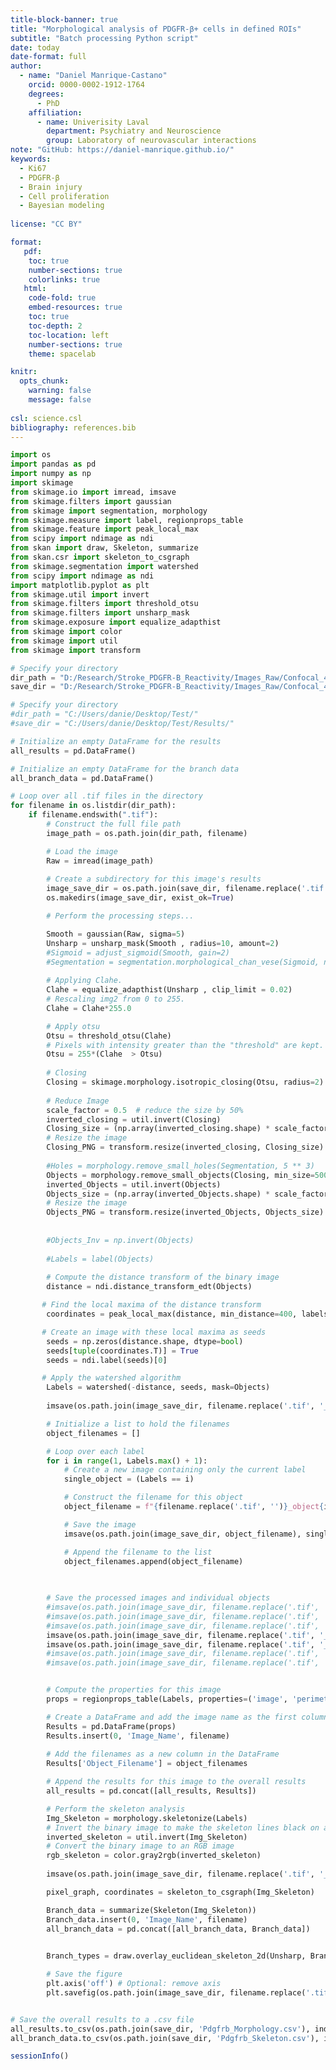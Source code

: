 ```yaml
---
title-block-banner: true
title: "Morphological analysis of PDGFR-β+ cells in defined ROIs"
subtitle: "Batch processing Python script"
date: today
date-format: full
author: 
  - name: "Daniel Manrique-Castano"
    orcid: 0000-0002-1912-1764
    degrees:
      - PhD
    affiliation: 
      - name: Univerisity Laval 
        department: Psychiatry and Neuroscience
        group: Laboratory of neurovascular interactions 
note: "GitHub: https://daniel-manrique.github.io/"
keywords: 
  - Ki67
  - PDGFR-β
  - Brain injury
  - Cell proliferation
  - Bayesian modeling 
   
license: "CC BY"

format:
   pdf: 
    toc: true
    number-sections: true
    colorlinks: true
   html:
    code-fold: true
    embed-resources: true
    toc: true
    toc-depth: 2
    toc-location: left
    number-sections: true
    theme: spacelab

knitr:
  opts_chunk: 
    warning: false
    message: false
    
csl: science.csl
bibliography: references.bib
---
```


```python
import os
import pandas as pd
import numpy as np
import skimage
from skimage.io import imread, imsave
from skimage.filters import gaussian
from skimage import segmentation, morphology
from skimage.measure import label, regionprops_table
from skimage.feature import peak_local_max
from scipy import ndimage as ndi
from skan import draw, Skeleton, summarize
from skan.csr import skeleton_to_csgraph
from skimage.segmentation import watershed
from scipy import ndimage as ndi
import matplotlib.pyplot as plt
from skimage.util import invert
from skimage.filters import threshold_otsu
from skimage.filters import unsharp_mask
from skimage.exposure import equalize_adapthist
from skimage import color
from skimage import util
from skimage import transform

# Specify your directory
dir_path = "D:/Research/Stroke_PDGFR-B_Reactivity/Images_Raw/Confocal_40x_ROIs_CD31-Pdgfrb-CD13/Images_Cells"
save_dir = "D:/Research/Stroke_PDGFR-B_Reactivity/Images_Raw/Confocal_40x_ROIs_CD31-Pdgfrb-CD13/Images_Morphology"

# Specify your directory
#dir_path = "C:/Users/danie/Desktop/Test/"
#save_dir = "C:/Users/danie/Desktop/Test/Results/"

# Initialize an empty DataFrame for the results
all_results = pd.DataFrame()

# Initialize an empty DataFrame for the branch data
all_branch_data = pd.DataFrame()

# Loop over all .tif files in the directory
for filename in os.listdir(dir_path):
    if filename.endswith(".tif"):
        # Construct the full file path
        image_path = os.path.join(dir_path, filename)

        # Load the image
        Raw = imread(image_path)
        
        # Create a subdirectory for this image's results
        image_save_dir = os.path.join(save_dir, filename.replace('.tif', ''))
        os.makedirs(image_save_dir, exist_ok=True)

        # Perform the processing steps...

        Smooth = gaussian(Raw, sigma=5)
        Unsharp = unsharp_mask(Smooth , radius=10, amount=2)
        #Sigmoid = adjust_sigmoid(Smooth, gain=2)
        #Segmentation = segmentation.morphological_chan_vese(Sigmoid, num_iter=30, smoothing=1)
        
        # Applying Clahe.
        Clahe = equalize_adapthist(Unsharp , clip_limit = 0.02)
        # Rescaling img2 from 0 to 255.
        Clahe = Clahe*255.0

        # Apply otsu
        Otsu = threshold_otsu(Clahe)
        # Pixels with intensity greater than the "threshold" are kept.
        Otsu = 255*(Clahe  > Otsu)
      
        # Closing  
        Closing = skimage.morphology.isotropic_closing(Otsu, radius=2)
        
        # Reduce Image
        scale_factor = 0.5  # reduce the size by 50%
        inverted_closing = util.invert(Closing)
        Closing_size = (np.array(inverted_closing.shape) * scale_factor).astype(int)
        # Resize the image
        Closing_PNG = transform.resize(inverted_closing, Closing_size)
      
        #Holes = morphology.remove_small_holes(Segmentation, 5 ** 3)
        Objects = morphology.remove_small_objects(Closing, min_size=500)
        inverted_Objects = util.invert(Objects)
        Objects_size = (np.array(inverted_Objects.shape) * scale_factor).astype(int)
        # Resize the image
        Objects_PNG = transform.resize(inverted_Objects, Objects_size)
        
        
        #Objects_Inv = np.invert(Objects)
        
        #Labels = label(Objects)
        
        # Compute the distance transform of the binary image
        distance = ndi.distance_transform_edt(Objects)

       # Find the local maxima of the distance transform
        coordinates = peak_local_max(distance, min_distance=400, labels=Objects)

       # Create an image with these local maxima as seeds
        seeds = np.zeros(distance.shape, dtype=bool)
        seeds[tuple(coordinates.T)] = True
        seeds = ndi.label(seeds)[0]

       # Apply the watershed algorithm
        Labels = watershed(-distance, seeds, mask=Objects)
        
        imsave(os.path.join(image_save_dir, filename.replace('.tif', '_Labels.tif')), Labels)

        # Initialize a list to hold the filenames
        object_filenames = []

        # Loop over each label
        for i in range(1, Labels.max() + 1):
            # Create a new image containing only the current label
            single_object = (Labels == i)

            # Construct the filename for this object
            object_filename = f"{filename.replace('.tif', '')}_object{i}.tif"

            # Save the image
            imsave(os.path.join(image_save_dir, object_filename), single_object)

            # Append the filename to the list
            object_filenames.append(object_filename)
       

    
        # Save the processed images and individual objects
        #imsave(os.path.join(image_save_dir, filename.replace('.tif', '_Raw.tif')), Raw)
        #imsave(os.path.join(image_save_dir, filename.replace('.tif', '_Smooth.tif')), Smooth)
        #imsave(os.path.join(image_save_dir, filename.replace('.tif', '_Undharp.tif')), Unsharp)
        imsave(os.path.join(image_save_dir, filename.replace('.tif', '_Closing.png')), Closing_PNG)
        imsave(os.path.join(image_save_dir, filename.replace('.tif', '_Objects.png')), Objects_PNG)
        #imsave(os.path.join(image_save_dir, filename.replace('.tif', '_Labels.tif')), Labels)
        #imsave(os.path.join(image_save_dir, filename.replace('.tif', '_Labels.tif')), Watershed_Labels)


        # Compute the properties for this image
        props = regionprops_table(Labels, properties=('image', 'perimeter', 'solidity', 'centroid', 'area', 'convex_area', 'eccentricity', 'euler_number', 'feret_diameter_max', 'axis_major_length', 'axis_minor_length')) 

        # Create a DataFrame and add the image name as the first column
        Results = pd.DataFrame(props)
        Results.insert(0, 'Image_Name', filename)
        
        # Add the filenames as a new column in the DataFrame
        Results['Object_Filename'] = object_filenames

        # Append the results for this image to the overall results
        all_results = pd.concat([all_results, Results])

        # Perform the skeleton analysis
        Img_Skeleton = morphology.skeletonize(Labels)
        # Invert the binary image to make the skeleton lines black on a white background
        inverted_skeleton = util.invert(Img_Skeleton)
        # Convert the binary image to an RGB image
        rgb_skeleton = color.gray2rgb(inverted_skeleton)
        
        imsave(os.path.join(image_save_dir, filename.replace('.tif', '_Img_Skeleton.tif')), rgb_skeleton)

        pixel_graph, coordinates = skeleton_to_csgraph(Img_Skeleton)

        Branch_data = summarize(Skeleton(Img_Skeleton))
        Branch_data.insert(0, 'Image_Name', filename)
        all_branch_data = pd.concat([all_branch_data, Branch_data])

       
        Branch_types = draw.overlay_euclidean_skeleton_2d(Unsharp, Branch_data, skeleton_color_source='branch-type')

        # Save the figure
        plt.axis('off') # Optional: remove axis
        plt.savefig(os.path.join(image_save_dir, filename.replace('.tif', '_BranchTypes.png')), bbox_inches='tight', pad_inches=0)


# Save the overall results to a .csv file
all_results.to_csv(os.path.join(save_dir, 'Pdgfrb_Morphology.csv'), index=False)
all_branch_data.to_csv(os.path.join(save_dir, 'Pdgfrb_Skeleton.csv'), index=False)

```
```r
sessionInfo()
```




